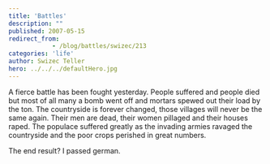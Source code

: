 ```yaml
---
title: 'Battles'
description: ""
published: 2007-05-15
redirect_from: 
            - /blog/battles/swizec/213
categories: 'life'
author: Swizec Teller
hero: ../../../defaultHero.jpg
---
```

A fierce battle has been fought yesterday. People suffered and people died but most of all many a bomb went off and mortars spewed out their load by the ton. The countryside is forever changed, those villages will never be the same again. Their men are dead, their women pillaged and their houses raped. The populace suffered greatly as the invading armies ravaged the countryside and the poor crops perished in great numbers.

The end result? I passed german.